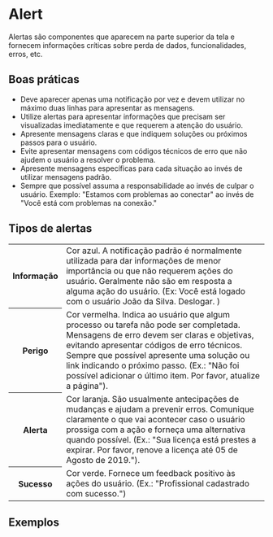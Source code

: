 
# Alert

Alertas são componentes que aparecem na parte superior da tela e fornecem informações críticas sobre perda de dados, funcionalidades, erros, etc.

## Boas práticas

- Deve aparecer apenas uma notificação por vez e devem utilizar no máximo duas linhas para apresentar as mensagens.
- Utilize alertas para apresentar informações que precisam ser visualizadas imediatamente e que requerem a atenção do usuário.
- Apresente mensagens claras e que indiquem soluções ou próximos passos para o usuário.
- Evite apresentar mensagens com códigos técnicos de erro que não ajudem o usuário a resolver o problema.
- Apresente mensagens específicas para cada situação ao invés de utilizar mensagens padrão.
- Sempre que possível assuma a responsabilidade ao invés de culpar o usuário. Exemplo: "Estamos com problemas ao conectar" ao invés de "Você está com problemas na conexão."

## Tipos de alertas

<table>
  <tbody>
    <tr>
      <th width={160}>Informação</th>
      <td>
        Cor azul. A notificação padrão é normalmente utilizada para dar informações de menor importância ou que não
        requerem ações do usuário. Geralmente não são em resposta a alguma ação do usuário. (Ex: Você está logado com o
        usuário João da Silva. Deslogar. )
      </td>
    </tr>
    <tr>
      <th>Perigo</th>
      <td>
        Cor vermelha. Indica ao usuário que algum processo ou tarefa não pode ser completada. Mensagens de erro devem
        ser claras e objetivas, evitando apresentar códigos de erro técnicos. Sempre que possível apresente uma solução
        ou link indicando o próximo passo. (Ex.: "Não foi possível adicionar o último item. Por favor, atualize a
        página").
      </td>
    </tr>
    <tr>
      <th>Alerta</th>
      <td>
        Cor laranja. São usualmente antecipações de mudanças e ajudam a prevenir erros. Comunique claramente o que vai
        acontecer caso o usuário prossiga com a ação e forneça uma alternativa quando possível. (Ex.: "Sua licença está
        prestes a expirar. Por favor, renove a licença até 05 de Agosto de 2019.").
      </td>
    </tr>
    <tr>
      <th>Sucesso</th>
      <td>
        Cor verde. Fornece um feedback positivo às ações do usuário. (Ex.: "Profissional cadastrado com sucesso.")
      </td>
    </tr>
  </tbody>
</table>

## Exemplos

<Demo src='pages/components/alert/AlertDefault' />
